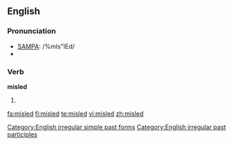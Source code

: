 ==English==

===Pronunciation===
*[[w:SAMPA|SAMPA]]: /%mIs"lEd/
*{{IPA|/ˌmɪsˈlεd/}}

===Verb===
'''misled'''
# {{past of|mislead}}

[[Category:English irregular simple past forms]]
[[Category:English irregular past participles]]

[[fa:misled]]
[[fi:misled]]
[[te:misled]]
[[vi:misled]]
[[zh:misled]]